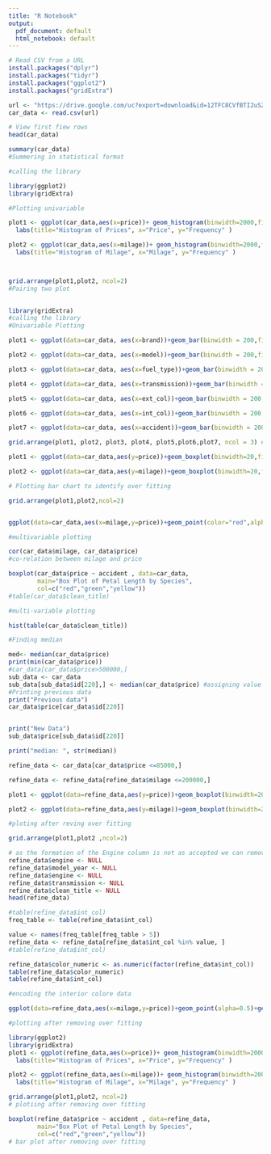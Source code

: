 ---
title: "R Notebook"
output:
  pdf_document: default
  html_notebook: default
---
```{r}
# Read CSV from a URL
install.packages("dplyr")
install.packages("tidyr")
install.packages("ggplot2")
install.packages("gridExtra")

url <- "https://drive.google.com/uc?export=download&id=12TFC8CVfBTI2uSZfagg5Q2IDg0uqlAg2"
car_data <- read.csv(url)

# View first fiew rows
head(car_data)

```
```{r}
summary(car_data)
#Summering in statistical format 
```
```{r}
#calling the library

library(ggplot2)
library(gridExtra)

#Plotting univariable 

plot1 <- ggplot(car_data,aes(x=price))+ geom_histogram(binwidth=2000,fill='blue',color="black",alpha=0.7)+
  labs(title="Histogram of Prices", x="Price", y="Frequency" ) 

plot2 <- ggplot(car_data,aes(x=milage))+ geom_histogram(binwidth=2000,fill='red',color="black",alpha=0.7)+
  labs(title="Histogram of Milage", x="Milage", y="Frequency" ) 



grid.arrange(plot1,plot2, ncol=2) 
#Pairing two plot
    
```
```{r}
library(gridExtra)
#calling the library
#Univariable Plotting

plot1 <- ggplot(data=car_data, aes(x=brand))+geom_bar(binwidth = 200,fill="red" , color = "black", alpha = .5)+labs(title="Brand vs Frequency",x = "Brand",x="Frequency")

plot2 <- ggplot(data=car_data, aes(x=model))+geom_bar(binwidth = 200,fill="green" , color = "black", alpha = .5)+labs(title="Model vs Frequency",x = "Model",x="Frequency")

plot3 <- ggplot(data=car_data, aes(x=fuel_type))+geom_bar(binwidth = 200,fill="lightblue" , color = "black", alpha = .5)+labs(title="Fuel Type vs Frequency",x = "Fuel Type",x="Frequency")

plot4 <- ggplot(data=car_data, aes(x=transmission))+geom_bar(binwidth = 200,fill="purple" , color = "black", alpha = .5)+labs(title="Transmission vs Frequency",x = "Transmission",x="Frequency")

plot5 <- ggplot(data=car_data, aes(x=ext_col))+geom_bar(binwidth = 200,fill="orange" , color = "black", alpha = .5)+labs(title="Ext_col vs Frequency",x = "EXT_COL",x="Frequency")

plot6 <- ggplot(data=car_data, aes(x=int_col))+geom_bar(binwidth = 200,fill="yellow" , color = "black", alpha = .5)+labs(title="Int_col vs Frequency",x = "INT_COL",x="Frequency")

plot7 <- ggplot(data=car_data, aes(x=accident))+geom_bar(binwidth = 200,fill="pink" , color = "black", alpha = .5)+labs(title="Accident vs Frequency",x = "Accident",x="Frequency")

grid.arrange(plot1, plot2, plot3, plot4, plot5,plot6,plot7, ncol = 3) #Pairing plot

```
```{r}
plot1 <- ggplot(data=car_data,aes(y=price))+geom_boxplot(binwidth=20,fill="blue",color="black",alpha=0.6)+labs(title="Box Plot of Price",y="Price")

plot2 <- ggplot(data=car_data,aes(y=milage))+geom_boxplot(binwidth=20,fill="red",color="black",alpha=0.6)+labs(title="Box Plot of Milage",y="Milage")

# Plotting bar chart to identify over fitting  

grid.arrange(plot1,plot2,ncol=2)


```
```{r}
```


```{r}
ggplot(data=car_data,aes(x=milage,y=price))+geom_point(color="red",alpha=0.5)+geom_smooth(method="lm", se=FALSE)+labs(title = "Scatter Plot of Milage and Price",X="Milage", Y="Price")

#multivariable plotting 

```
```{r}
cor(car_data$milage, car_data$price)
#co-relation between milage and price
```


```{r}
boxplot(car_data$price ~ accident , data=car_data,
        main="Box Plot of Petal Length by Species",
        col=c("red","green","yellow"))
#table(car_data$clean_title)

#multi-variable plotting

hist(table(car_data$clean_title))
```



```{r}
#Finding median

med<- median(car_data$price)
print(min(car_data$price))
#car_data[car_data$price>500000,]
sub_data <- car_data
sub_data[sub_data$id[220],] <- median(car_data$price) #assigning value
#Printing previous data
print("Previous data")
car_data$price[car_data$id[220]]


print("New Data")
sub_data$price[sub_data$id[220]]

print("median: ", str(median))

```
```{r}
refine_data <- car_data[car_data$price <=85000,]

refine_data <- refine_data[refine_data$milage <=200000,]

plot1 <- ggplot(data=refine_data,aes(y=price))+geom_boxplot(binwidth=20,fill="blue",color="black",alpha=0.6)+labs(title="Box Plot of Price",y="Price")

plot2 <- ggplot(data=refine_data,aes(y=milage))+geom_boxplot(binwidth=20,fill="red",color="black",alpha=0.6)+labs(title="Box Plot of Milage",y="Milage")

#ploting after reving over fitting

grid.arrange(plot1,plot2 ,ncol=2)

```
```{r}
# as the formation of the Engine column is not as accepted we can remove this entire column also [model year,transmission,clean]  
refine_data$engine <- NULL
refine_data$model_year <- NULL
refine_data$engine <- NULL
refine_data$transmission <- NULL
refine_data$clean_title <- NULL
head(refine_data)

```

```{r}
#table(refine_data$int_col)
freq_table <- table(refine_data$int_col)

value <- names(freq_table[freq_table > 5])
refine_data <- refine_data[refine_data$int_col %in% value, ]
#table(refine_data$int_col)

refine_data$color_numeric <- as.numeric(factor(refine_data$int_col))
table(refine_data$color_numeric)
table(refine_data$int_col)

#encoding the interior colore data


```
```{r}
ggplot(data=refine_data,aes(x=milage,y=price))+geom_point(alpha=0.5)+geom_smooth(method="lm", se=FALSE)+labs(title = "Scatter Plot of Milage and Price",X="Milage", Y="Price")

#plotting after removing over fitting 

```
```{r}
library(ggplot2)
library(gridExtra)
plot1 <- ggplot(refine_data,aes(x=price))+ geom_histogram(binwidth=2000,fill='blue',color="black",alpha=0.7)+
  labs(title="Histogram of Prices", x="Price", y="Frequency" ) 

plot2 <- ggplot(refine_data,aes(x=milage))+ geom_histogram(binwidth=2000,fill='red',color="black",alpha=0.7)+
  labs(title="Histogram of Milage", x="Milage", y="Frequency" ) 

grid.arrange(plot1,plot2, ncol=2)
# plotiing after removing over fitting
```

```{r}
boxplot(refine_data$price ~ accident , data=refine_data,
        main="Box Plot of Petal Length by Species",
        col=c("red","green","yellow"))
# bar plot after removing over fitting

```


